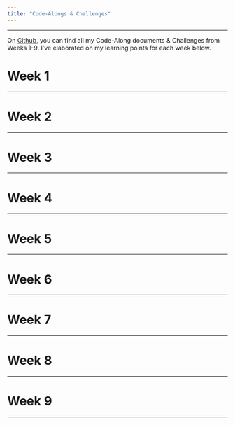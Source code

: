 ```yaml
---
title: "Code-Alongs & Challenges"
---
```


<hr>

On [Github](https://github.com/howeini/NM2207), you can find all my Code-Along documents & Challenges from Weeks 1-9. I've elaborated on my learning points for each week below.

# Week 1

<hr>

# Week 2

<hr>

# Week 3

<hr>

# Week 4

<hr>

# Week 5

<hr>

# Week 6

<hr>

# Week 7

<hr>

# Week 8

<hr>

# Week 9

<hr>
